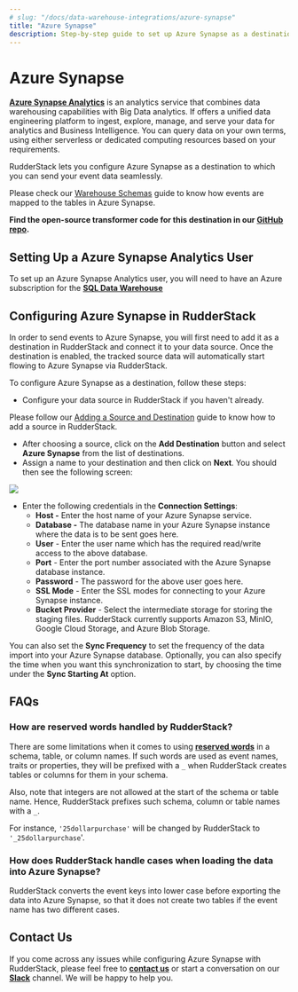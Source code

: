 ```yaml
---
# slug: "/docs/data-warehouse-integrations/azure-synapse"
title: "Azure Synapse"
description: Step-by-step guide to set up Azure Synapse as a destination in RudderStack.
---
```


# Azure Synapse

[**Azure Synapse Analytics**](https://azure.microsoft.com/en-in/services/synapse-analytics/) is an analytics service that combines data warehousing capabilities with Big Data analytics. If offers a unified data engineering platform to ingest, explore, manage, and serve your data for analytics and Business Intelligence. You can query data on your own terms, using either serverless or dedicated computing resources based on your requirements.

RudderStack lets you configure Azure Synapse as a destination to which you can send your event data seamlessly.

<div class="infoBlock">

Please check our <a href="../data-warehouse-integrations/warehouse-schemas">Warehouse Schemas</a> guide to know how events are mapped to the tables in Azure Synapse.

</div>

<div class="successBlock">

  **Find the open-source transformer code for this destination in our <a href="https://github.com/rudderlabs/rudder-transformer/tree/master/v0/destinations/azure_synapse">GitHub repo</a>.**
</div>

## Setting Up a Azure Synapse Analytics User

To set up an Azure Synapse Analytics user, you will need to have an Azure subscription for the [**SQL Data Warehouse**](https://docs.microsoft.com/en-us/azure/synapse-analytics/sql-data-warehouse/create-data-warehouse-portal)

## Configuring Azure Synapse in RudderStack

In order to send events to Azure Synapse, you will first need to add it as a destination in RudderStack and connect it to your data source. Once the destination is enabled, the tracked source data will automatically start flowing to Azure Synapse via RudderStack.

To configure Azure Synapse as a destination, follow these steps:

- Configure your data source in RudderStack if you haven't already.

<div class="successBlock">

  Please follow our <a href="../connections/adding-source-and-destination-rudderstack">Adding a Source and Destination</a> guide to know how to add a source in RudderStack.
</div>

- After choosing a source, click on the **Add Destination** button and select **Azure Synapse** from the list of destinations.
- Assign a name to your destination and then click on **Next**. You should then see the following screen:

<img src="../../../images/assets/azure-synapse-connection.png" />

- Enter the following credentials in the **Connection Settings**:
  - **Host -** Enter the host name of your Azure Synapse service.
  - **Database -** The database name in your Azure Synapse instance where the data is to be sent goes here.
  - **User** - Enter the user name which has the required read/write access to the above database.
  - **Port** - Enter the port number associated with the Azure Synapse database instance.
  - **Password** - The password for the above user goes here.
  - **SSL Mode** - Enter the SSL modes for connecting to your Azure Synapse instance.
  - **Bucket Provider** - Select the intermediate storage for storing the staging files. RudderStack currently supports Amazon S3, MinIO, Google Cloud Storage, and Azure Blob Storage.

<div class="successBlock">

  You can also set the **Sync Frequency** to set the frequency of
  the data import into your Azure Synapse database. Optionally, you can also
  specify the time when you want this synchronization to start, by choosing the
  time under the **Sync Starting At** option.
</div>

## FAQs

### **How are reserved words handled by RudderStack?**

There are some limitations when it comes to using [**reserved words**](https://docs.microsoft.com/en-us/sql/t-sql/language-elements/reserved-keywords-transact-sql?view=sql-server-ver15) in a schema, table, or column names. If such words are used as event names, traits or properties, they will be prefixed with a `_` when RudderStack creates tables or columns for them in your schema.

Also, note that integers are not allowed at the start of the schema or table name. Hence, RudderStack prefixes such schema, column or table names with a `_`.

For instance, `'25dollarpurchase'` will be changed by RudderStack to `'_25dollarpurchase`'.

### How does RudderStack handle cases when loading the data into Azure Synapse?

RudderStack converts the event keys into lower case before exporting the data into Azure Synapse, so that it does not create two tables if the event name has two different cases.

## Contact Us

If you come across any issues while configuring Azure Synapse with RudderStack, please feel free to [**contact us**](mailto:%20docs@rudderstack.com) or start a conversation on our [**Slack**](https://rudderstack.com/join-rudderstack-slack-community) channel. We will be happy to help you.
